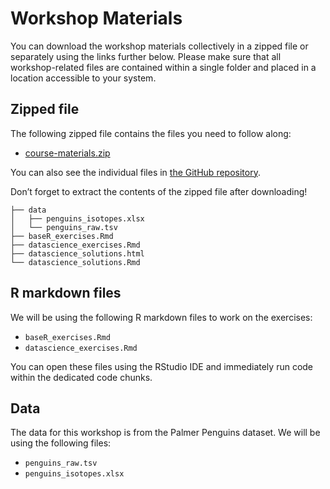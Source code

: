# Workshop Materials

You can download the workshop materials collectively in a zipped file or 
separately using the links further below. Please make sure that all 
workshop-related files are contained within a single folder and placed in a 
location accessible to your system.

## Zipped file

The following zipped file contains the files you need to follow along: 

- [course-materials.zip](https://github.com/UtrechtUniversity/workshop-introduction-to-R-and-data/raw/main/course-materials.zip)

You can also see the individual files in [the GitHub repository](https://github.com/UtrechtUniversity/workshop-introduction-to-R-and-data/tree/main/course-materials).

Don’t forget to extract the contents of the zipped file after downloading!

```
├── data
│   ├── penguins_isotopes.xlsx
│   └── penguins_raw.tsv
├── baseR_exercises.Rmd
├── datascience_exercises.Rmd
├── datascience_solutions.html
└── datascience_solutions.Rmd

```

## R markdown files

We will be using the following R markdown files to work on the exercises:

- `baseR_exercises.Rmd`
- `datascience_exercises.Rmd`

You can open these files using the RStudio IDE and immediately run code within
the dedicated code chunks.

## Data
The data for this workshop is from the Palmer Penguins dataset. 
We will be using the following files:

- `penguins_raw.tsv`
- `penguins_isotopes.xlsx`